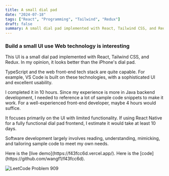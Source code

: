 ```yaml
---
title: A small dial pad
date: "2024-07-18"
tags: ["React", "Programming", "Tailwind", "Redux"]
draft: false
summary: A small dial pad implemented with React, Tailwind CSS, and Redux.
---
```


### Build a small UI use Web technology is interesting

<div 
  className="dark:text-green-100 text-blue-950 text-lg 
    shadow-xl shadow-gray-900 dark:shadow-gray-500 p-4"
>

This UI is a small dial pad implemented with React, Tailwind CSS, and Redux.
In my opinion, it looks better than the iPhone's dial pad.

TypeScript and the web front-end tech stack are quite capable. For example, VS
Code is built on these technologies, with a sophisticated UI and excellent
usability.

I completed it in 10 hours. Since my experience is more in Java backend
development, I needed to reference a lot of sample code snippets to make it
work. For a well-experienced front-end developer, maybe 4 hours would suffice.

It focuses primarily on the UI with limited functionality. If using React
Native for a fully functional dial pad frontend, I estimate it would take at
least 10 days.

Software development largely involves reading, understanding, mimicking, and
tailoring sample code to meet my own needs.

<span className="text-orange-900 dark:text-orange-100">
  Here is the [live demo](https://f43fcc6d.vercel.app/). Here is the
  [code](https://github.com/wangf1/f43fcc6d).
</span>

<img
  src="/static/images/blog-images/dial_pad.png"
  alt="LeetCode Problem 909"
  className="rotate-[5deg] w-96 h-auto
    shadow-xl shadow-gray-900 dark:shadow-gray-500
    opacity-90"
/>

</div>
